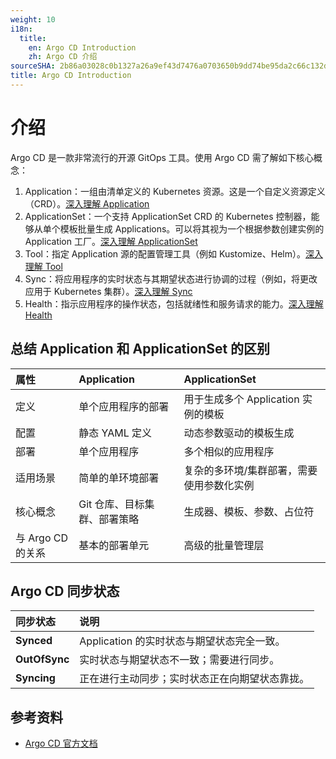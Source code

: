 ```yaml
---
weight: 10
i18n:
  title:
    en: Argo CD Introduction
    zh: Argo CD 介绍
sourceSHA: 2b86a03028c0b1327a26a9ef43d7476a0703650b9dd74be95da2c66c132d05cf
title: Argo CD Introduction
---
```


# 介绍

Argo CD 是一款非常流行的开源 GitOps 工具。使用 Argo CD 需了解如下核心概念：

1. Application：一组由清单定义的 Kubernetes 资源。这是一个自定义资源定义（CRD）。[深入理解 Application](./concept_argocd_application.mdx)
2. ApplicationSet：一个支持 ApplicationSet CRD 的 Kubernetes 控制器，能够从单个模板批量生成 Applications。可以将其视为一个根据参数创建实例的 Application 工厂。[深入理解 ApplicationSet](./concept_argocd_applicationset.mdx)
3. Tool：指定 Application 源的配置管理工具（例如 Kustomize、Helm）。[深入理解 Tool](./concept_argocd_tool.mdx)
4. Sync：将应用程序的实时状态与其期望状态进行协调的过程（例如，将更改应用于 Kubernetes 集群）。[深入理解 Sync](./concept_argocd_sync.mdx)
5. Health：指示应用程序的操作状态，包括就绪性和服务请求的能力。[深入理解 Health](./concept_argocd_health.mdx)

## 总结 Application 和 ApplicationSet 的区别

| **属性** | **Application** | **ApplicationSet** |
| :----- | :--------------------------------- | :--------------------------------- |
| 定义 | 单个应用程序的部署 | 用于生成多个 Application 实例的模板 |
| 配置 | 静态 YAML 定义 | 动态参数驱动的模板生成 |
| 部署 | 单个应用程序 | 多个相似的应用程序 |
| 适用场景 | 简单的单环境部署 | 复杂的多环境/集群部署，需要使用参数化实例 |
| 核心概念 | Git 仓库、目标集群、部署策略 | 生成器、模板、参数、占位符 |
| 与 Argo CD 的关系 | 基本的部署单元 | 高级的批量管理层 |

## Argo CD 同步状态

| **同步状态** | **说明** |
| :----- | :----- |
| **Synced** | Application 的实时状态与期望状态完全一致。 |
| **OutOfSync** | 实时状态与期望状态不一致；需要进行同步。 |
| **Syncing** | 正在进行主动同步；实时状态正在向期望状态靠拢。 |

## 参考资料
- [Argo CD 官方文档](https://argo-cd.readthedocs.io/en/stable/)
